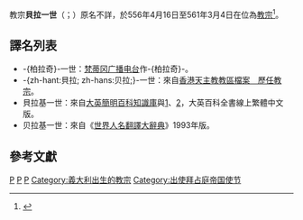 {{NoteTA
|G1=Popes
}}
{{Infobox Christian leader
|type = Pope
|honorific-prefix = 教宗
|name=貝拉一世<br>Pelagius PP. I
|title = [[羅馬主教|羅馬主教]]
|image=[[File:60-Pelagius_I.jpg|250px]]
|caption = 位於[[城外聖保祿大殿|城外聖保祿大殿]]的教宗貝拉一世圖像
|birth_name=Pelagius
|term_start=556年4月16日
|term_end=561年3月4日（在位{{Age in years and days|556|04|16|561|03|04|age=no}}）
|predecessor=[[教宗维吉吕|教宗維奇]]
|successor=[[教宗若望三世|教宗若望三世]]
|birth_date=（日期不详）
|birthplace=[[意大利|意大利]][[罗马市|罗马]]
|dead=dead
|death_date={{death date|561|03|04}}
|deathplace=意大利罗马
|other=
}}
{{infobox popestyles
|dipstyle = 教宗閣下
|offstyle = 教宗閣下
|relstyle = 聖父
|deathstyle=（无）
}}

教宗'''貝拉一世'''（{{lang-la|Pelagius PP. I}}；{{bd|？||561年|}}）原名不詳，於556年4月16日至561年3月4日在位為[[教宗|教宗]]<ref>{{cite web |title=Pontiffs |url=https://w2.vatican.va/content/vatican/en/holy-father.index.html |publisher=Holy See |accessdate=2019-09-09 |archiveurl=https://web.archive.org/web/20190909162143/https://w2.vatican.va/content/vatican/en/holy-father.index.html |archivedate=2019-09-09 |language=en}}</ref>。

== 譯名列表 ==
*-{柏拉奇}-一世：[https://web.archive.org/web/20060211020823/http://www.vaticanradio.org/cinesegb/santuari/53chiesestor4.html 梵蒂冈广播电台]作-{柏拉奇}-。
*-{zh-hant:貝拉; zh-hans:贝拉;}-一世：來自[https://web.archive.org/web/20051023073732/http://archives.catholic.org.hk/popes/index.htm 香港天主教教區檔案　歷任教宗]。
*貝拉基一世：來自[http://wordpedia.britannica.com/concise/content.aspx?id=15618&hash=#EBCHash:15618# 大英簡明百科知識庫]{{dead link|date=2018年3月 |bot=InternetArchiveBot |fix-attempted=yes }}與[http://tw.britannica.com/MiniSite/Article/id00046109.html]{{dead link|date=2018年3月 |bot=InternetArchiveBot |fix-attempted=yes }}、[http://tw.britannica.com/MiniSite/Article/id00046110.html]{{dead link|date=2018年3月 |bot=InternetArchiveBot |fix-attempted=yes }}，大英百科全書線上繁體中文版。
*贝拉基一世：來自《[[世界人名翻譯大辭典|世界人名翻譯大辭典]]》1993年版。

== 參考文獻 ==
{{reflist}}

{{教宗|[[教宗维吉吕|教宗維奇]]|[[教宗若望三世|教宗若望三世]]|556年4月16日－561年3月4日}}
{{popes}}
{{Catholicism}} 
{{History of the Roman Catholic Church}}

{{Authority control}}
[[Category:教宗|P]]
[[Category:羅馬人|P]]
[[Category:561年逝世|P]]
[[Category:義大利出生的教宗|Category:義大利出生的教宗]]
[[Category:出使拜占庭帝国使节|Category:出使拜占庭帝国使节]]
